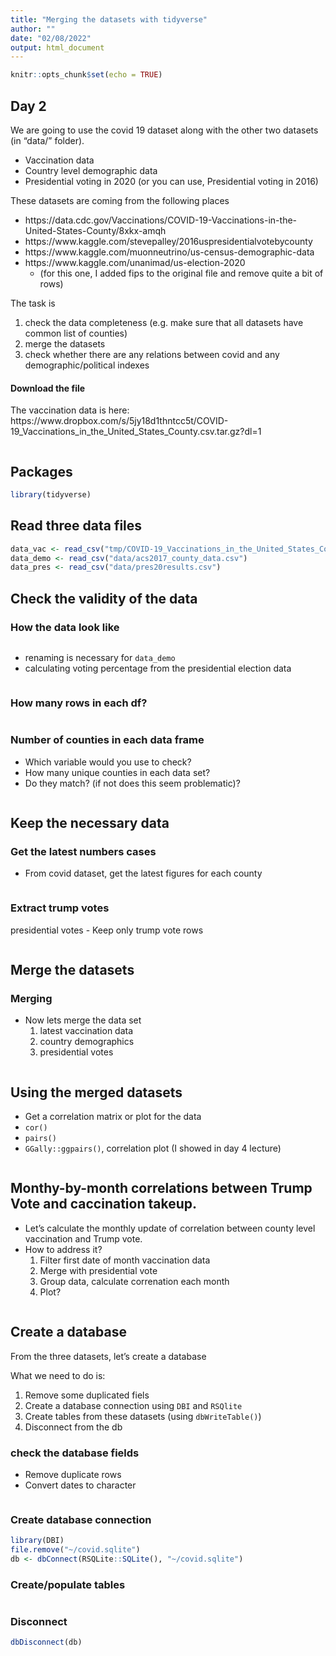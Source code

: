 ```yaml
---
title: "Merging the datasets with tidyverse"
author: ""
date: "02/08/2022"
output: html_document
---
```


```r
knitr::opts_chunk$set(echo = TRUE)

```

## Day 2

We are going to use the covid 19 dataset along with the other two datasets (in "data/" folder). 

- Vaccination data
- Country level demographic data
- Presidential voting in 2020
 (or you can use, Presidential voting in 2016)

These datasets are coming from the following places

- https://data.cdc.gov/Vaccinations/COVID-19-Vaccinations-in-the-United-States-County/8xkx-amqh
- https://www.kaggle.com/stevepalley/2016uspresidentialvotebycounty
- https://www.kaggle.com/muonneutrino/us-census-demographic-data
- https://www.kaggle.com/unanimad/us-election-2020
  - (for this one, I added fips to the original file and remove quite a bit of rows)


The task is

1. check the data completeness (e.g. make sure that all datasets have common list of counties)
2. merge the datasets
3. check whether there are any relations between covid and any demographic/political indexes


#### Download the file
The vaccination data is here: https://www.dropbox.com/s/5jy18d1thntcc5t/COVID-19_Vaccinations_in_the_United_States_County.csv.tar.gz?dl=1

```r

```

## Packages

```r
library(tidyverse)
```

## Read three data files

```r
data_vac <- read_csv("tmp/COVID-19_Vaccinations_in_the_United_States_County.csv.tar.gz")
data_demo <- read_csv("data/acs2017_county_data.csv")
data_pres <- read_csv("data/pres20results.csv")
```


## Check the validity of the data

### How the data look like


```r

```
- renaming is necessary for `data_demo`
- calculating voting percentage from the presidential election data


```r

```



### How many rows in each df?

```r

```

### Number of counties in each data frame

- Which variable would you use to check?
- How many unique counties in each data set?
- Do they match? (if not does this seem problematic)?
    
```r

```

## Keep the necessary data

### Get the latest numbers cases

- From covid dataset, get the latest figures for each county

```r

```


### Extract trump votes

presidential votes
  - Keep only trump vote rows

```r

```

## Merge the datasets


### Merging

- Now lets merge the data set
  1. latest vaccination data
  2. country demographics
  3. presidential votes
  
```r

```

## Using the merged datasets 

- Get a correlation matrix or plot for the data
- `cor()`
- `pairs()`
- `GGally::ggpairs()`, correlation plot (I showed in day 4 lecture)

```r

```
## Monthy-by-month correlations between Trump Vote and caccination takeup.

- Let's calculate the monthly update of correlation between county level vaccination and Trump vote.
- How to address it?
  1. Filter first date of month vaccination data
  2. Merge with presidential vote
  3. Group data, calculate correnation each month
  4. Plot?


```r

```

## Create a database

From the three datasets, let's create a database

What we need to do is:

1. Remove some duplicated fiels
2. Create a database connection using `DBI` and `RSQlite`
3. Create tables from these datasets (using `dbWriteTable()`)
4. Disconnect from the db

### check the database fields

- Remove duplicate rows
- Convert dates to character

```r

```


### Create database connection

```r
library(DBI)
file.remove("~/covid.sqlite")
db <- dbConnect(RSQLite::SQLite(), "~/covid.sqlite")

```

### Create/populate tables

```r

```

### Disconnect

```r
dbDisconnect(db)
```
